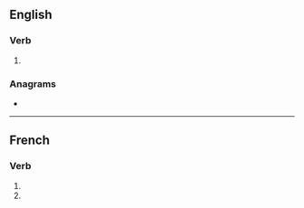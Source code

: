 ==English==

===Verb===
{{head|en|verb form}}

# {{en-third-person singular of|apportion}}

===Anagrams===
* {{anagrams|en|appointors}}

----

==French==

===Verb===
{{head|fr|verb form}}

# {{inflection of|apporter||1|p|impf|indc|lang=fr}}
# {{inflection of|apporter||1|p|pres|subj|lang=fr}}